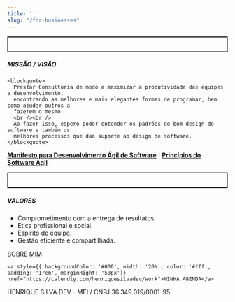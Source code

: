 ```yaml
---
title: ''
slug: "/for-businesses"
---
```

<p style="border: 2px solid; padding: 1rem">
  <h5>
    MISSÃO / VISÂO
  </h5>
  
    <blockquote>
      Prestar Consultoria de modo a maximizar a produtividade das equipes e desenvolvimento,
      encontrando as melhores e mais elegantes formas de programar, bem como ajudar outros a 
      fazerem o mesmo.
      <br /><br />
      Ao fazer isso, espero poder entender os padrões do bom design de software e também os 
      melhores processos que dão suporte ao design de software. 
    </blockquote>

[**Manifesto para Desenvolvimento Ágil de Software**](https://agilemanifesto.org/iso/ptbr/manifesto.html)
| [**Princípios do Software Ágil**](https://agilemanifesto.org/iso/ptbr/principles.html)

  
</p>

<p style="border: 2px solid; padding: 1rem">
  <h5>
    VALORES
  </h5>
  <ul>
    <li>Comprometimento com a entrega de resultatos.</li>
    <li>Ética profissional e social.</li>
    <li>Espirito de equipe.</li>
    <li>Gestão eficiente e compartilhada.</li>
  </ul>
  <p style={{ margin: '30px'}}>
    <a style={{ backgroundColor: '#000', width: '20%', color: '#fff', padding: '1rem' }} href="/about">SOBRE MIM</a>
    
    <a style={{ backgroundColor: '#000', width: '20%', color: '#fff', padding: '1rem', marginRight: '50px'}} href="https://calendly.com/henriquesilvadev/work">MINHA AGENDA</a>
  </p>
</p>






HENRIQUE SILVA DEV - MEI / CNPJ 36.349.019/0001-95